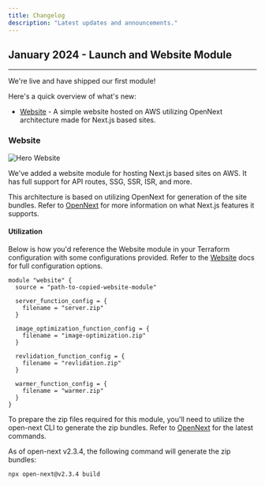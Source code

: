 ```yaml
---
title: Changelog
description: "Latest updates and announcements."
---
```


## January 2024 - Launch and Website Module

---

We're live and have shipped our first module!

Here's a quick overview of what's new:

- [Website](/modules/website/nextjs) - A simple website hosted on AWS utilizing OpenNext architecture made for Next.js based sites.

### Website

<img src="/images/hero-website.svg" alt="Hero Website" />

We've added a website module for hosting Next.js based sites on AWS. It has full support for API routes, SSG, SSR, ISR, and more.

This architecture is based on utilizing OpenNext for generation of the site bundles. Refer to [OpenNext](https://open-next.js.org/) for more information on what Next.js features it supports.

#### Utilization

Below is how you'd reference the Website module in your Terraform configuration with some configurations provided. Refer to the [Website](/modules/website/nextjs) docs for full configuration options.

```hcl Code
module "website" {
  source = "path-to-copied-website-module"

  server_function_config = {
    filename = "server.zip"
  }

  image_optimization_function_config = {
    filename = "image-optimization.zip"
  }

  revlidation_function_config = {
    filename = "revlidation.zip"
  }

  warmer_function_config = {
    filename = "warmer.zip"
  }
}
```

To prepare the zip files required for this module, you'll need to utilize the open-next CLI to generate the zip bundles. Refer to [OpenNext](https://open-next.js.org/get_started) for the latest commands.

As of open-next v2.3.4, the following command will generate the zip bundles:

```sh
npx open-next@v2.3.4 build
```
